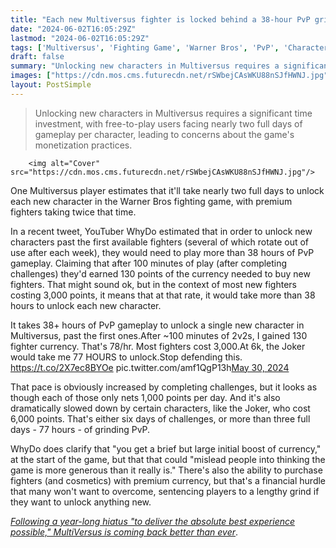 ```yaml
---
title: "Each new Multiversus fighter is locked behind a 38-hour PvP grind - except characters like The Joker, who cost twice as much"
date: "2024-06-02T16:05:29Z"
lastmod: "2024-06-02T16:05:29Z"
tags: ['Multiversus', 'Fighting Game', 'Warner Bros', 'PvP', 'Character Unlock', 'Free-to-Play', 'Grind', 'Microtransactions']
draft: false
summary: "Unlocking new characters in Multiversus requires a significant time investment, with free-to-play users facing nearly two full days of gameplay per character, leading to concerns about the game's monetization practices."
images: ["https://cdn.mos.cms.futurecdn.net/rSWbejCAsWKU88nSJfHWNJ.jpg"]
layout: PostSimple
---
```

> Unlocking new characters in Multiversus requires a significant time investment, with free-to-play users facing nearly two full days of gameplay per character, leading to concerns about the game's monetization practices.


        <img alt="Cover" src="https://cdn.mos.cms.futurecdn.net/rSWbejCAsWKU88nSJfHWNJ.jpg"/>
        
One Multiversus player estimates that it'll take nearly two full days to unlock each new character in the Warner Bros fighting game, with premium fighters taking twice that time.

In a recent tweet, YouTuber WhyDo estimated that in order to unlock new characters past the first available fighters (several of which rotate out of use after each week), they would need to play more than 38 hours of PvP gameplay. Claiming that after 100 minutes of play (after completing challenges) they'd earned 130 points of the currency needed to buy new fighters. That might sound ok, but in the context of most new fighters costing 3,000 points, it means that at that rate, it would take more than 38 hours to unlock each new character.

It takes 38+ hours of PvP gameplay to unlock a single new character in Multiversus, past the first ones.After ~100 minutes of 2v2s, I gained 130 fighter currency. That's 78/hr. Most fighters cost 3,000.At 6k, the Joker would take me 77 HOURS to unlock.Stop defending this. https://t.co/2X7ec8BYOe pic.twitter.com/amf1QgP13h[May 30, 2024](https://twitter.com/WDBTHtGP/status/1796176816622707165)

That pace is obviously increased by completing challenges, but it looks as though each of those only nets 1,000 points per day. And it's also dramatically slowed down by certain characters, like the Joker, who cost 6,000 points. That's either six days of challenges, or more than three full days - 77 hours - of grinding PvP.

WhyDo does clarify that "you get a brief but large initial boost of currency," at the start of the game, but that that could "mislead people into thinking the game is more generous than it really is." There's also the ability to purchase fighters (and cosmetics) with premium currency, but that's a financial hurdle that many won't want to overcome, sentencing players to a lengthy grind if they want to unlock anything new.

[<em>Following a year-long hiatus "to deliver the absolute best experience possible," MultiVersus is coming back better than ever</em>](https://www.gamesradar.com/games/fighting/following-a-year-long-hiatus-to-deliver-the-absolute-best-experience-possible-multiversus-is-coming-back-better-than-ever/).
        